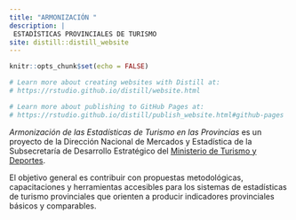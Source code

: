 ```yaml
---
title: "ARMONIZACIÓN "
description: |
 ESTADÍSTICAS PROVINCIALES DE TURISMO
site: distill::distill_website
---
```


```r
knitr::opts_chunk$set(echo = FALSE)

# Learn more about creating websites with Distill at:
# https://rstudio.github.io/distill/website.html

# Learn more about publishing to GitHub Pages at:
# https://rstudio.github.io/distill/publish_website.html#github-pages

```

*Armonización de las Estadísticas de Turismo en las Provincias* es un proyecto de la Dirección Nacional de Mercados y Estadística de la Subsecretaría de Desarrollo Estratégico del [Ministerio de Turismo y Deportes](http://turismo.gob.ar/ "MINTURDEP").

El objetivo general es contribuir con propuestas metodológicas, capacitaciones y herramientas accesibles para los sistemas de estadísticas de turismo provinciales que orienten a producir indicadores provinciales básicos y comparables.
